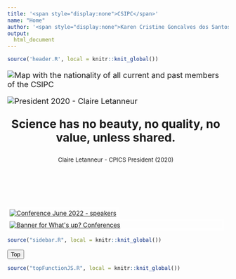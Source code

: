```yaml
---
title: '<span style="display:none">CSIPC</span>'
name: "Home"
author: '<span style="display:none">Karen Cristine Goncalves dos Santos</span>'
output: 
  html_document
---
```


<head>
<meta charset="utf-8">
<link rel="alternate" hreflang="fr-fr" href="../fr/index.html">

```r
source('header.R', local = knitr::knit_global())
```

<section class="col-md-9" style="padding-right:2%">

<div class="row mx-0 no-gutters">

<div class="col-md-12 px-0 text" style="font-size: 1.25em; position: relative"> 
<img src="./images/comite photos/Cpicsmap.webp" alt="Map with the nationality of all current and past members of the CSIPC">

<img src="./images/comite photos/President-2020_Claire.webp" alt="President 2020 - Claire Letanneur" class="avatar">
<section class="resize1" style="margin: auto;"> 
<p style="font-size: 1.5em; font-weight: bold; text-align: center">Science has no beauty, no quality, no value, unless shared. </p>
<p style="font-size: 0.75em; text-align: center">Claire Letanneur - CPICS President (2020)</p>
</section>

</div>    
    
<div class="col-md-12" style="padding: 2em 0em;">&nbsp;</div> 
<div class="col-md-12" >
<a href="./wup_june2022.html"><img style="border-width: 5px; border-style: solid; border-color: rgba(255, 255, 255, 0.7);" src="./images/whats up 2022/speakers.jpg" alt="Conference June 2022 - speakers">
<a href="./wup_june2022.html"><img style="display: block; position: static; border-width: 5px; border-style: solid; border-color: rgba(255, 255, 255, 0.7);" src="./images/whats up 2020/whatsup_conferences_en.webp" alt="Banner for What's up? Conferences" class="center"></a>
</div> 
  
  </div>    
</section> 

<section class="col-md-3">

```r
source("sidebar.R", local = knitr::knit_global())

```
</section> 

<button onclick="topFunction()" id="myBtn" title="Go to top">Top</button>
```r
source("topFunctionJS.R", local = knitr::knit_global())

```
</div>
</main>
